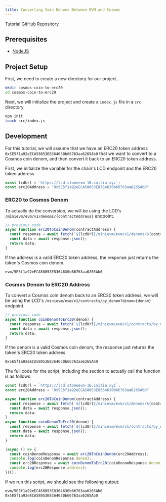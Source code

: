 ```yaml
---
title: Converting Coin Denoms Between EVM and Cosmos
---
```


[Tutorial GitHub Repository](https://github.com/initia-labs/examples/tree/main/evm/cosmos-coin-to-erc20)

## Prerequisites

- [NodeJS](https://nodejs.org)

## Project Setup

First, we need to create a new directory for our project.

```sh
mkdir cosmos-coin-to-erc20
cd cosmos-coin-to-erc20
```

Next, we will initialize the project and create a `index.js` file in a `src` directory.

```sh
npm init
touch src/index.js
```

## Development

For this tutorial, we will assume that we have an ERC20 token address `0x5E5f1a92eECA58053E8364630b66763aa6265Ab0` that we want to convert to a Cosmos coin denom, and then convert it back to an ERC20 token address.

First, we initialize the variable for the chain's LCD endpoint and the ERC20 token address.

```js src/index.js
const lcdUrl = `https://lcd.stoneevm-16.initia.xyz`;
const erc20Address = "0x5E5f1a92eECA58053E8364630b66763aa6265Ab0"
```

### ERC20 to Cosmos Denom

To actually do the conversion, we will be using the LCD's `/minievm/evm/v1/denoms/{contractAddress}` endpoint.

```js src/index.js
// previous code
async function erc20ToCoinDenom(contractAddress) {
  const response = await fetch(`${lcdUrl}/minievm/evm/v1/denoms/${contractAddress}`);
  const data = await response.json();
  return data;
}
```

If the address is a valid ERC20 token address, the response just returns the token's Cosmos coin denom.

```sh
evm/5E5f1a92eECA58053E8364630b66763aa6265Ab0
```

### Cosmos Denom to ERC20 Address

To convert a Cosmos coin denom back to an ERC20 token address, we will be using the LCD's `/minievm/evm/v1/contracts/by_denom?denom={denom}` endpoint.

```js src/index.js
// previous code
async function coinDenomToErc20(denom) {
  const response = await fetch(`${lcdUrl}/minievm/evm/v1/contracts/by_denom?denom=${denom}`);
  const data = await response.json();
  return data;
}
```

If the denom is a valid Cosmos coin denom, the response just returns the token's ERC20 token address.

```sh
0x5E5f1a92eECA58053E8364630b66763aa6265Ab0
```

The full code for the script, including the section to actually call the function is as follows:

```js src/index.js
const lcdUrl = `https://lcd.stoneevm-16.initia.xyz`;
const erc20Address = "0x5E5f1a92eECA58053E8364630b66763aa6265Ab0"

async function erc20ToCoinDenom(contractAddress) {
  const response = await fetch(`${lcdUrl}/minievm/evm/v1/denoms/${contractAddress}`);
  const data = await response.json();
  return data;
}
async function coinDenomToErc20(denom) {
  const response = await fetch(`${lcdUrl}/minievm/evm/v1/contracts/by_denom?denom=${denom}`);
  const data = await response.json();
  return data;
}

(async () => {
  const coinDenomResponse = await erc20ToCoinDenom(erc20Address);
  console.log(coinDenomResponse.denom);
  const erc20Response = await coinDenomToErc20(coinDenomResponse.denom);
  console.log(erc20Response.address);
})();
```

If we run this script, we should see the following output:

```sh
evm/5E5f1a92eECA58053E8364630b66763aa6265Ab0
0x5E5f1a92eECA58053E8364630b66763aa6265Ab0
```